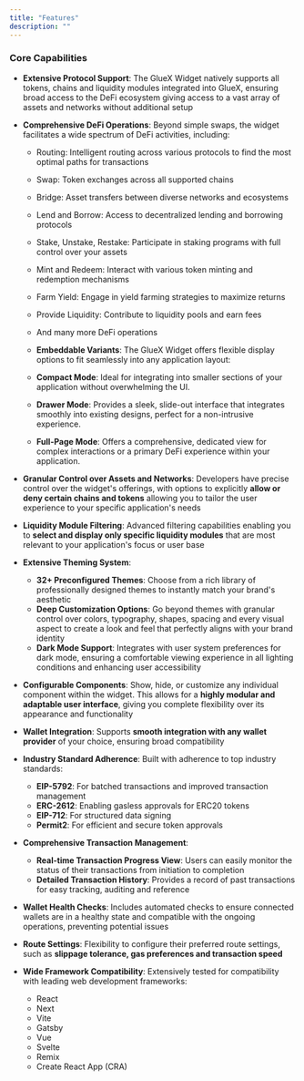 ```yaml
---
title: "Features"
description: ""
---
```


### Core Capabilities

- **Extensive Protocol Support**: The GlueX Widget natively supports all tokens, chains and liquidity modules integrated into GlueX, ensuring broad access to the DeFi ecosystem giving access to a vast array of assets and networks without additional setup

- **Comprehensive DeFi Operations**: Beyond simple swaps, the widget facilitates a wide spectrum of DeFi activities, including:

  - Routing: Intelligent routing across various protocols to find the most optimal paths for transactions
  - Swap: Token exchanges across all supported chains
  - Bridge: Asset transfers between diverse networks and ecosystems
  - Lend and Borrow: Access to decentralized lending and borrowing protocols
  - Stake, Unstake, Restake: Participate in staking programs with full control over your assets
  - Mint and Redeem: Interact with various token minting and redemption mechanisms
  - Farm Yield: Engage in yield farming strategies to maximize returns
  - Provide Liquidity: Contribute to liquidity pools and earn fees
  - And many more DeFi operations

  - **Embeddable Variants**: The GlueX Widget offers flexible display options to fit seamlessly into any application layout:
  - **Compact Mode**: Ideal for integrating into smaller sections of your application without overwhelming the UI.
  - **Drawer Mode**: Provides a sleek, slide-out interface that integrates smoothly into existing designs, perfect for a non-intrusive experience.
  - **Full-Page Mode**: Offers a comprehensive, dedicated view for complex interactions or a primary DeFi experience within your application.

- **Granular Control over Assets and Networks**: Developers have precise control over the widget's offerings, with options to explicitly **allow or deny certain chains and tokens** allowing you to tailor the user experience to your specific application's needs

- **Liquidity Module Filtering**: Advanced filtering capabilities enabling you to **select and display only specific liquidity modules** that are most relevant to your application's focus or user base

- **Extensive Theming System**:

  - **32+ Preconfigured Themes**: Choose from a rich library of professionally designed themes to instantly match your brand's aesthetic
  - **Deep Customization Options**: Go beyond themes with granular control over colors, typography, shapes, spacing and every visual aspect to create a look and feel that perfectly aligns with your brand identity
  - **Dark Mode Support**: Integrates with user system preferences for dark mode, ensuring a comfortable viewing experience in all lighting conditions and enhancing user accessibility

- **Configurable Components**: Show, hide, or customize any individual component within the widget. This allows for a **highly modular and adaptable user interface**, giving you complete flexibility over its appearance and functionality

- **Wallet Integration**: Supports **smooth integration with any wallet provider** of your choice, ensuring broad compatibility

- **Industry Standard Adherence**: Built with adherence to top industry standards:

  - **EIP-5792**: For batched transactions and improved transaction management
  - **ERC-2612**: Enabling gasless approvals for ERC20 tokens
  - **EIP-712**: For structured data signing
  - **Permit2**: For efficient and secure token approvals

- **Comprehensive Transaction Management**:

  - **Real-time Transaction Progress View**: Users can easily monitor the status of their transactions from initiation to completion
  - **Detailed Transaction History**: Provides a record of past transactions for easy tracking, auditing and reference

- **Wallet Health Checks**: Includes automated checks to ensure connected wallets are in a healthy state and compatible with the ongoing operations, preventing potential issues

- **Route Settings**: Flexibility to configure their preferred route settings, such as **slippage tolerance, gas preferences and transaction speed**

- **Wide Framework Compatibility**: Extensively tested for compatibility with leading web development frameworks:

  - React
  - Next
  - Vite
  - Gatsby
  - Vue
  - Svelte
  - Remix
  - Create React App (CRA)
